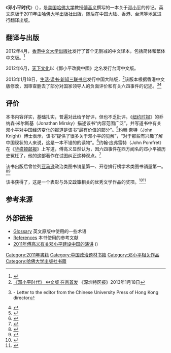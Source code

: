 {{Infobox book
| name              = 邓小平时代
| author            = [[傅高义|傅高义]]
| title_orig        = {{lang|en|''Deng Xiaoping and the Transformation of China''}}
| image             = 邓小平时代封面.jpg
| caption           = 香港繁体中文版封面
| isbn              = {{Unbulleted list|
|'''英文版：'''{{ISBN|9780674055445}}
|'''中国大陆中文版：'''{{ISBN|9787108041531}}
|'''香港中文版：'''{{ISBN|978-962-996-538-9}}
|'''台湾中文版：'''{{ISBN|9789862169360}}}}
| pub_date          = {{Unbulleted list|'''英文版：'''2011年9月26日|'''香港中文版：'''2012年4月|'''台湾中文版：'''2012年6月|'''中国大陆中文版：'''2013年1月18日}}
| oclc              = 756365975
| congress          = DS778.T39 V64 2011
| publisher         = {{Unbulleted list|'''英文版：'''[[哈佛大学出版社|哈佛大学出版社]]|'''中国大陆中文版：'''[[生活·读书·新知三联书店|生活·读书·新知三联书店]]|'''香港中文版：'''[[中文大学出版社|中文大学出版社]]|'''台湾中文版：'''[[天下文化|天下文化]]}}
}}
《'''邓小平时代'''》（{{lang-en|''Deng Xiaoping and the Transformation of China''}}），是[[美国|美国]][[哈佛大学|哈佛大学]]教授[[傅高义|傅高义]]撰写的一本关于[[邓小平|邓小平]]的传记。英文原版于2011年由[[哈佛大学出版社|哈佛大学出版社]]出版，随后在中国大陆、香港、台湾等地区进行翻译出版。

== 翻译与出版 ==
2012年4月，[[香港中文大学出版社|香港中文大学出版社]]发行了首个无删减的中文译本，包括简体和繁体中文版。<ref>{{Cite web|title=鄧小平時代（繁體版）|url=https://cup.cuhk.edu.hk/index.php?route=product/product&product_id=2212|work=The Chinese University of Hong Kong Press|accessdate=2021-01-27|archive-date=2020-12-21|archive-url=https://web.archive.org/web/20201221081823/https://cup.cuhk.edu.hk/index.php?route=product%2Fproduct&product_id=2212|dead-url=no}}</ref>

2012年6月，[[天下文化|天下文化]]以《鄧小平改變中國》之名发行台湾中文版。{{ISBN|9789862169360}}

2013年1月18日，[[生活·读书·新知三联书店|生活·读书·新知三联书店]]发行中国大陆版，<ref>[http://news.xinhuanet.com/book/2013-01/18/c_124247419.htm 《邓小平时代》 中文版 在京首发] {{Wayback|url=http://news.xinhuanet.com/book/2013-01/18/c_124247419.htm |date=20140219174323 }} 《深圳特区报》2013年1月18日</ref>该版本根据香港中文版修改，因审查删去了部分对国家领导人的负面评价和有关六四事件的记述。<ref>{{cite web|last=Gan|first=Qi|url=https://www.nytimes.com/2013/11/01/opinion/censorship-in-china.html|title=Censorship in China|newspaper=[[The_New_York_Times|The New York Times]]|date=2013-10-22|access-date=2020-08-16|archive-date=2021-01-14|archive-url=https://web.archive.org/web/20210114025107/https://www.nytimes.com/2013/11/01/opinion/censorship-in-china.html|dead-url=no}} - Letter to the editor from the Chinese University Press of Hong Kong director</ref><ref name="Jacobs">{{cite web|last=Jacobs|first=Andrew|url=https://www.nytimes.com/2013/10/20/world/asia/authors-accept-censors-rules-to-sell-in-china.html|title=Authors Accept Censors' Rules to Sell in China|newspaper=[[The_New_York_Times|The New York Times]]|date=2013-10-20|access-date=2020-08-16|archive-date=2021-01-25|archive-url=https://web.archive.org/web/20210125231754/https://www.nytimes.com/2013/10/20/world/asia/authors-accept-censors-rules-to-sell-in-china.html|dead-url=no}}</ref>

== 评价 ==
本书内容详实，基础扎实，普遍对此给予好评，但也不乏批评。《[[纽约时报|纽约时报]]》的乔纳森·米尔斯基（Jonathan Mirsky）描述该书“内容范围广泛”，并写道书中有关邓小平对中国经济变化的报道是该书“最有价值的部分”。<ref>{{cite web|last=Mirsky|first=Jonathan|url=https://www.nytimes.com/2011/10/23/books/review/deng-xiaoping-and-the-transformation-of-china-by-ezra-f-vogel-book-review.html|title=How Deng Did It|newspaper=[[纽约时报|The New York Times]]|date=2011-10-23|access-date=2020-08-16|archive-date=2021-01-25|archive-url=https://web.archive.org/web/20210125232415/http://www.nytimes.com/2011/10/23/books/review/deng-xiaoping-and-the-transformation-of-china-by-ezra-f-vogel-book-review.html|dead-url=no}}</ref>约翰·奈特（John Knight）博士表示，该书“提供了很多关于邓小平的见解”，“对于那些有兴趣了解中国现状的人来说，这是一本不错的的读物”。<ref>{{cite web |last1=Knight |first1=John |title=Review: Deng Xiaoping and the Transformation of China |url=https://origins.osu.edu/review/man-who-re-invented-china |website=Origins |publisher=The Ohio State University |date=January 2012 |access-date=2019-07-27 |archive-url=https://web.archive.org/web/20190725131635/https://origins.osu.edu/review/man-who-re-invented-china |archive-date=2019-07-25 |dead-url=no }}</ref>约翰·庞弗雷特（John Pomfret）在《[[华盛顿邮报|华盛顿邮报]]》上写道，傅高义显然认为，因六四事件在西方闻名的邓小平被历史冤枉了，他的这部著作在试图纠正这种观点。<ref>{{cite journal  |last =Pomfret  |first =John  |title ='Deng Xiaoping and the Transformation of China,' by Ezra F. Vogel  |journal =Washington Post  |date =2011  |url =http://www.washingtonpost.com/entertainment/books/book-review-deng-xiaoping-and-the-transformation-of-china-by-ezra-f-vogel/2011/08/26/gIQAfTD6FK_story.html  |access-date =2021-01-31  |archive-date =2021-01-28  |archive-url =https://web.archive.org/web/20210128064123/https://www.washingtonpost.com/entertainment/books/book-review-deng-xiaoping-and-the-transformation-of-china-by-ezra-f-vogel/2011/08/26/gIQAfTD6FK_story.html  |dead-url =no  }}</ref>

该书出版后曾位列[[亞馬遜公司|亚马逊]]政治类图书销量第一、开卷排行榜学术类图书销量第一。<ref>{{cite web|url=http://cul.qq.com/a/20130510/000047.htm|title=解码《邓小平时代》： 学术如何畅销|accessdate=2016-08-10|archive-date=2020-08-12|archive-url=https://web.archive.org/web/20200812071115/https://cul.qq.com/a/20130510/000047.htm|dead-url=no}}</ref><ref>{{cite web|url=http://epaper.jinghua.cn/html/2014-08/15/content_114492.htm|title=《邓小平时代》借力热销|deadurl=yes|archiveurl=https://web.archive.org/web/20160817220311/http://epaper.jinghua.cn/html/2014-08/15/content_114492.htm|archivedate=2016-08-17|accessdate=2016-08-10}}</ref>

该书获得了{{tsl|en|Lionel Gelber Prize|莱昂内尔·盖尔伯奖}}，这是一个表彰与[[外交政策|外交政策]]相关的优秀文学作品的奖项。<ref>{{cite web|url=http://news.harvard.edu/gazette/story/2012/02/vogel-wins-gelber-prize-for-book/|title=Vogel wins Gelber Prize for book|date=2012-02-27|accessdate=2021-01-26|archive-date=2021-01-22|archive-url=https://web.archive.org/web/20210122190346/https://news.harvard.edu/gazette/story/2012/02/vogel-wins-gelber-prize-for-book/|dead-url=no}}</ref><ref>{{cite web|url=http://news.nationalpost.com/afterword/book-examining-chinas-transformation-wins-15000-lionel-gelber-prize|title=Book examining China's transformation wins $15,000 Lionel Gelber Prize|accessdate=2021-01-26|archive-date=2021-01-27|archive-url=https://web.archive.org/web/20210127004401/https://nationalpost.com/category/news/|dead-url=no}}</ref>

== 参考来源 ==
{{reflist}}

== 外部链接 ==
* [https://scholar.harvard.edu/files/ezravogel/files/glossary_-_efv_-_deng_xiaoping.pdf Glossary] {{Wayback|url=https://scholar.harvard.edu/files/ezravogel/files/glossary_-_efv_-_deng_xiaoping.pdf |date=20210113161512 }} 英文原版中使用的一些术语
* [https://scholar.harvard.edu/ezravogel/pages/deng-xiaoping-book References] {{Wayback|url=https://scholar.harvard.edu/ezravogel/pages/deng-xiaoping-book |date=20210205230211 }} 本书使用的参考文献
* [http://china.usc.edu/ShowArticle.aspx?articleID=2632 2011年傅高义有关邓小平建设中国的演讲] {{Wayback|url=http://china.usc.edu/ShowArticle.aspx?articleID=2632 |date=20140115121806 }} ({{YouTube|yI01S6bfooU}})

[[Category:2011年書籍|Category:2011年書籍]]
[[Category:中国政治题材书籍|Category:中国政治题材书籍]]
[[Category:邓小平相关作品|Category:邓小平相关作品]]
[[Category:哈佛大学出版社书籍|Category:哈佛大学出版社书籍]]